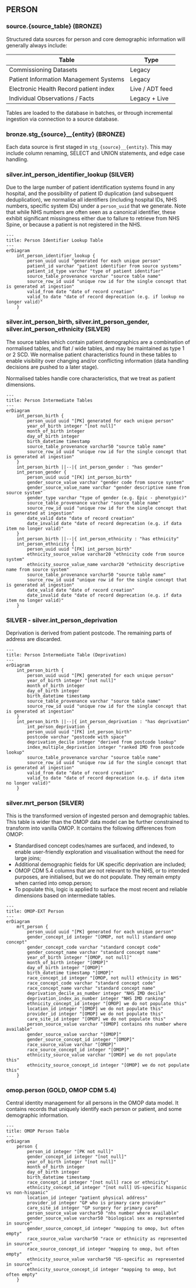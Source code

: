 
## PERSON

### source.{source_table} (BRONZE)

Structured data sources for person and core demographic information will generally always include:

| Table                                  | Type            |
|----------------------------------------|-----------------|
| Commissioning Datasets                 | Legacy          |
| Patient Information Management Systems | Legacy          |
| Electronic Health Record patient index | Live / ADT feed |
| Individual Observations / Facts        | Legacy + Live   |

Tables are loaded to the database in batches, or through incremental ingestion via connection to a source database.

### bronze.stg_{source}__{entity} (BRONZE)

Each data source is first staged in `stg_{source}__{entity}`. This may include column renaming, SELECT and UNION statements, and edge case handling.

### silver.int_person_identifier_lookup (SILVER)

Due to the large number of patient identification systems found in any hospital, and the possibility of patient ID duplication (and subsequent deduplication), we normalise all identifiers (including hospital IDs, NHS numbers, specific system IDs) under a `person_uuid` that we generate. Note that while NHS numbers are often seen as a canonical identifier, these exhibit significant missingness either due to failure to retrieve from NHS Spine, or because a patient is not registered in the NHS.       

```mermaid
---
title: Person Identifier Lookup Table
---
erDiagram
    int_person_identifier_lookup {
        person_uuid uuid "generated for each unique person"
        patient_id varchar "patient identifier from source systems"
        patient_id_type varchar "type of patient identifier"
        source_table_provenance varchar "source table name"
        source_row_id uuid "unique row id for the single concept that is generated at ingestion"
        valid_from date "date of record creation"
        valid_to date "date of record deprecation (e.g. if lookup no longer valid)"
    }
```

### silver.int_person_birth, silver.int_person_gender, silver.int_person_ethnicity (SILVER)

The source tables which contain patient demographics are a combination of normalised tables, and flat / wide tables, and may be maintained as type 1 or 2 SCD. We normalise patient characteristics found in these tables to enable visibility over changing and/or conflicting information (data handling decisions are pushed to a later stage).

Normalised tables handle core characteristics, that we treat as patient dimensions.

```mermaid
---
title: Person Intermediate Tables
---
erDiagram
    int_person_birth {
        person_uuid uuid "[PK] generated for each unique person"
        year_of_birth integer "[not null]"
        month_of_birth integer
        day_of_birth integer
        birth_datetime timestamp
        source_table_provenance varchar50 "source table name"
        source_row_id uuid "unique row id for the single concept that is generated at ingestion"
    }
    int_person_birth ||--|{ int_person_gender : "has gender"
    int_person_gender {
        person_uuid uuid "[FK] int_person_birth"
        gender_source_value varchar "gender code from source system"
        gender_source_value_name varchar "gender descriptive name from source system"        
        gender_type varchar "type of gender (e.g. Epic - phenotypic)"
        source_table_provenance varchar "source table name"
        source_row_id uuid "unique row id for the single concept that is generated at ingestion"
        date_valid date "date of record creation"
        date_invalid date "date of record deprecation (e.g. if data item no longer valid)"
    }
    int_person_birth ||--|{ int_person_ethnicity : "has ethnicity"
    int_person_ethnicity {
        person_uuid uuid "[FK] int_person_birth"
        ethnicity_source_value varchar20 "ethnicity code from source system"
        ethnicity_source_value_name varchar20 "ethnicity descriptive name from source system"        
        source_table_provenance varchar50 "source table name"
        source_row_id uuid "unique row id for the single concept that is generated at ingestion"
        date_valid date "date of record creation"
        date_invalid date "date of record deprecation (e.g. if data item no longer valid)"
    }
```

### SILVER - silver.int_person_deprivation

Deprivation is derived from patient postcode. The remaining parts of address are discarded.

```mermaid
---
title: Person Intermediate Table (Deprivation)
---
erDiagram
    int_person_birth {
        person_uuid uuid "[PK] generated for each unique person"
        year_of_birth integer "[not null]"
        month_of_birth integer
        day_of_birth integer
        birth_datetime timestamp
        source_table_provenance varchar "source table name"
        source_row_id uuid "unique row id for the single concept that is generated at ingestion"
    }
    int_person_birth ||--|{ int_person_deprivation : "has deprivation"
        int_person_deprivation {
        person_uuid uuid "[FK] int_person_birth"
        postcode varchar "postcode with space"
        deprivation_decile integer "derived from postcode lookup"        
        index_multiple_deprivation integer "ranked IMD from postcode lookup"
        source_table_provenance varchar "source table name"
        source_row_id uuid "unique row id for the single concept that is generated at ingestion"
        valid_from date "date of record creation"
        valid_to date "date of record deprecation (e.g. if data item no longer valid)"
    }
```

### silver.mrt_person (SILVER)

This is the transformed version of ingested person and demographic tables. This table is wider than the OMOP data model can be further constrained to transform into vanilla OMOP. It contains the following differences from OMOP:

- Standardised concept codes/names are surfaced, and indexed, to enable user-friendly exploration and visualisation without the need for large joins;
- Additional demographic fields for UK specific deprivation are included; 
- OMOP CDM 5.4 columns that are not relevant to the NHS, or to intended purposes, are initialised, but we do not populate. They remain empty when carried into omop.person;
- To populate this, logic is applied to surface the most recent and reliable dimensions based on intermediate tables.    

```mermaid
---
title: OMOP-EXT Person
---
erDiagram
    mrt_person {
        person_uuid uuid "[PK] generated for each unique person"
        gender_concept_id integer "[OMOP, not null] standard omop concept"
        gender_concept_code varchar "standard concept code"
        gender_concept_name varchar "standard concept name"
        year_of_birth integer "[OMOP, not null]"
        month_of_birth integer "[OMOP]"
        day_of_birth integer "[OMOP]"
        birth_datetime timestamp "[OMOP]"
        race_concept_id integer "[OMOP, not null] ethnicity in NHS"
        race_concept_code varchar "standard concept code"
        race_concept_name varchar "standard concept name"
        deprivation_decile_as_number integer "NHS IMD decile"       
        deprivation_index_as_number integer "NHS IMD ranking"
        ethnicity_concept_id integer "[OMOP] we do not populate this"
        location_id integer "[OMOP] we do not populate this"
        provider_id integer "[OMOP] we do not populate this"
        care_site_id integer "[OMOP] we do not populate this"
        person_source_value varchar "[OMOP] contains nhs number where available"
        gender_source_value varchar "[OMOP]"
        gender_source_concept_id integer "[OMOP]"
        race_source_value varchar "[OMOP]"
        race_source_concept_id integer "[OMOP]"
        ethnicity_source_value varchar "[OMOP] we do not populate this"
        ethnicity_source_concept_id integer "[OMOP] we do not populate this"   
    }
```

### omop.person (GOLD, OMOP CDM 5.4)

Central identity management for all persons in the OMOP data model. It contains records that uniquely identify each person or patient, and some demographic information.
```mermaid
---
title: OMOP Person Table
---
erDiagram
    person {
        person_id integer "[PK not null]"
        gender_concept_id integer "[not null]"
        year_of_birth integer "[not null]"
        month_of_birth integer
        day_of_birth integer
        birth_datetime timestamp
        race_concept_id integer "[not null] race or ethnicity"
        ethnicity_concept_id integer "[not null] US-specific hispanic vs non-hispanic"
        location_id integer "patient physical address"
        provider_id integer "GP who is primary care provider"
        care_site_id integer "GP surgery for primary care"
        person_source_value varchar50 "nhs number where available"
        gender_source_value varchar50 "biological sex as represented in source"
        gender_source_concept_id integer "mapping to omop, but often empty"
        race_source_value varchar50 "race or ethnicity as represented in source"
        race_source_concept_id integer "mapping to omop, but often empty"
        ethnicity_source_value varchar50 "US-specific as represented in source"
        ethnicity_source_concept_id integer "mapping to omop, but often empty"
    }
```

